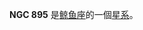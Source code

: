 {{NGCInfoBox|NGCID=NGC 895|發現者=弗里德里希·威廉·赫歇爾|發現日期=1785年9月10日|其他編號=MCG -1-7-2,IRAS02191-0544|曆元=J2000.0|赤經=2時21分36.5秒
|赤緯=-5°31'16"|星座=鲸鱼座|星體=星系|星等=11.7|表面亮度=14|藍等=12.4}}

'''NGC 895''' 是[[鲸鱼座|鲸鱼座]]的一個[[星系|星系]]。

{{NGCReference|895}}
{{Catalogs|NGC=895}}

{{Galaxy-stub}}